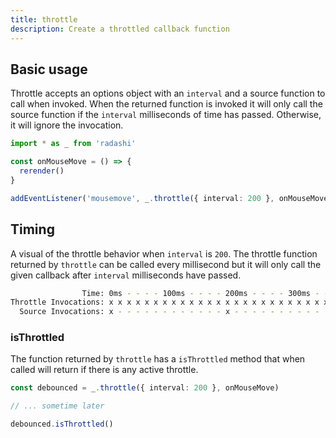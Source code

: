 ```yaml
---
title: throttle
description: Create a throttled callback function
---
```


## Basic usage

Throttle accepts an options object with an `interval` and a source function to call
when invoked. When the returned function is invoked it will only call the source
function if the `interval` milliseconds of time has passed. Otherwise, it will ignore
the invocation.

```ts
import * as _ from 'radashi'

const onMouseMove = () => {
  rerender()
}

addEventListener('mousemove', _.throttle({ interval: 200 }, onMouseMove))
```

## Timing

A visual of the throttle behavior when `interval` is `200`. The throttle function
returned by `throttle` can be called every millisecond but it will only call
the given callback after `interval` milliseconds have passed.

```sh
                Time: 0ms - - - - 100ms - - - - 200ms - - - - 300ms - - - - 400ms - - - -
Throttle Invocations: x x x x x x x x x x x x x x x x x x x x x x x x x x x x x x x - - -
  Source Invocations: x - - - - - - - - - - - - x - - - - - - - - - - - - - x - - - - - -
```

### isThrottled

The function returned by `throttle` has a `isThrottled` method that when called will return if there is any active throttle.

```ts
const debounced = _.throttle({ interval: 200 }, onMouseMove)

// ... sometime later

debounced.isThrottled()
```
